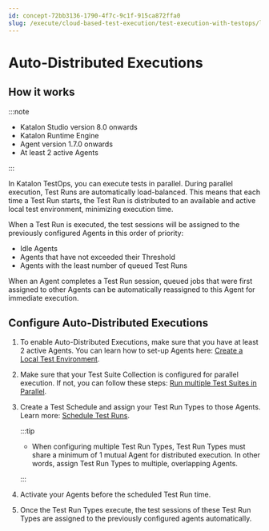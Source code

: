```yaml
---
id: concept-72bb3136-1790-4f7c-9c1f-915ca872ffa0
slug: /execute/cloud-based-test-execution/test-execution-with-testops/local-test-environments/auto-distributed-executions
---
```


# Auto-Distributed Executions

## How it works


:::note

-   Katalon Studio version 8.0 onwards
-   Katalon Runtime Engine
-   Agent version 1.7.0 onwards
-   At least 2 active Agents

:::

In Katalon TestOps, you can execute tests in parallel. During parallel execution, Test Runs are automatically load-balanced. This means that each time a Test Run starts, the Test Run is distributed to an available and active local test environment, minimizing execution time.

When a Test Run is executed, the test sessions will be assigned to the previously configured Agents in this order of priority:

-   Idle Agents
-   Agents that have not exceeded their Threshold
-   Agents with the least number of queued Test Runs

When an Agent completes a Test Run session, queued jobs that were first assigned to other Agents can be automatically reassigned to this Agent for immediate execution.

## Configure Auto-Distributed Executions

1.  To enable Auto-Distributed Executions, make sure that you have at least 2 active Agents. You can learn how to set-up Agents here: [Create a Local Test Environment](/execute/cloud-based-test-execution/test-execution-with-testops/local-test-environments/create-a-local-test-environment-with-an-agent).

2.  Make sure that your Test Suite Collection is configured for parallel execution. If not, you can follow these steps: [Run multiple Test Suites in Parallel](/execute/cloud-based-test-execution/test-execution-with-testops/local-test-environments/run-multiple-test-suites-in-parallel-with-agents).

3.  Create a Test Schedule and assign your Test Run Types to those Agents. Learn more: [Schedule Test Runs](/execute/schedule-test-execution/schedule-test-runs-in-testops#).

    
    :::tip

    -   When configuring multiple Test Run Types, Test Run Types must share a minimum of 1 mutual Agent for distributed execution. In other words, assign Test Run Types to multiple, overlapping Agents.

    :::

4.  Activate your Agents before the scheduled Test Run time.

5.  Once the Test Run Types execute, the test sessions of these Test Run Types are assigned to the previously configured agents automatically.